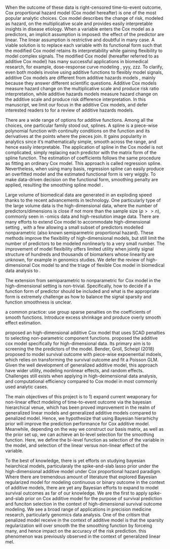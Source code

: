 \section{Introduction}

When the outcome of these data is right-censored time-to-event outcome, Cox proportional hazard model (Cox model hereafter) is one of the most popular analytic choices. Cox model describes the change of risk, modeled as hazard, on the multiplicative scale and provides easily interpretable insights in disease etiology. When a variable enters the Cox model as a predictors, an implicit assumption is imposed: the effect of the predictor are linear. The linear assumption is restrictive and doubtful in many case. A viable solution is to replace each variable with its functional form such that the modified Cox model retains its interpretability while gaining flexibility to model complex signals. The modified Cox model (hereafter referred to as additive Cox model) has many successful applications in biomedical research, for example, dose-response curve modeling \cite{Steenland2004}, yyy, zzz. To clarify, even both models involve using additive functions to flexibly model signals, additive Cox models are different from additive hazards models \cite{aalen1980}, mainly because they answer different scientific questions. Additive Cox models measure hazard change on the multiplicative scale and produce risk ratio interpretation, while additive hazards models measure hazard change on the additive scale and produce risk difference interpretation. In this manuscript, we limit our focus in the additive Cox models, and defer interested readers to \cite{lin1997} for a review of additive hazards models.

There are a wide range of options for additive functions. Among all the choices, one particular family stood out, splines. A spline is a piece-wise polynomial function with continuity conditions on the function and its derivatives at the points where the pieces join. \cite{Wood2017} It gains popularity in analytics since it's mathematically simple, smooth across the range, and hence easily interpretable. The application of spline in the Cox model is not complicated, simply replacing each predictor with the matrix form of the spline function. The estimation of coefficients follows the same procedure as fitting an ordinary Cox model. This approach is called regression spline. Nevertheless, when using many basis, regression spline can easily produce an overfitted model and the estimated functional form is very wiggly. To make data-driven decision on the functional form, smoothing penalty are applied, resulting the smoothing spline model \cite{reinsch1967}.

Large volume of biomedical data are generated in an exploding speed thanks to the recent advancements in technology. One particularly type of the large volume data is the high-dimensional data, where the number of predictors/dimensions is close if not more than the sample size ($p>>n$), commonly seen in -omics data and high-resolution image data. There are many efforts to extend Cox model to accommodate high-dimensional setting \cite{tibshirani1997; fan2002; zhang2007; wu2012; bradic2011; fan2010}, with a few allowing a small subset of predictors modelled nonparametric\cite{Leng2006; Du2010} (also known semiparmetric proportional hazard). These methods improve the flexibility of high-dimensional models, but still limit the number of predictors to be modeled nonlinearly to a very small number. The improvement of model flexibility offers limited utility when jointly signal structure of hundreds and thousands of biomarkers whose linearity are unknown, for example in genomics studies. We defer the review of high-dimensional Cox model to \cite{xu2012} and the triage of flexible Cox model in biomedical data analysis to \cite{Lin2013}.

The extension from semiparametric to nonparametric for Cox model in the high-dimensional setting is non-trivial. Specifically, how to decide if a function form of predictor should be included and what is the appropriate form is extremely challenge as how to balance the signal sparsity and function smoothness is unclear.

a common practice: use group sparse penalties on the coefficients of smooth functions. Introduce excess shrinkage and produce overly smooth effect estimation.

\textcite{Lian2013} proposed an high-dimensional additive Cox model that uses SCAD penalties to selecting non-parametric component functions. \textcite{Yang2018} proposed the additive cox model specifically for high-dimensional data. Its primary aim is to screening the the predictors of the model. Bender, Groll, Scheipl (2018) proposed to model survival outcome with piece-wise expoenential mdoels, which relies on transforming the survival outcome and fit a Poisson GLM. \textcite{wu&witten2019} Given the well development of generalized additive model, this approach have wider utility, modeling nonlinear effects, and random effects. Challenges still exists when applying in high-deimensional data analysis, and computational efficiency compared to Cox model in most commonly used analytic cases.

The main objectives of this project is to 1) expand current weaponary for non-linear effect modeling of time-to-event outcome via the bayesian hierarchical venue, which has been proved improvement in the realm of generalized linear models and generalized additive models compared to penalized model. Hence, we hypothesize that using Bayesian hierarhichy prior will improve the prediction performance for Cox additive model. Meanwhile, depending on the way we construct our basis matrix, as well as the prior set up, we can achieve an bi-level selection for the smoothing function. Here, we define the bi-level function as selection of the variable in the model, and selection of the linear versus non-linear effect of the variable.

To the best of knowledge, there is yet efforts on studying bayesian heiarchical models, particularaly the spike-and-slab lasso prior under the high-dimensional additive model under Cox proportional hazard paradigm. Where there are tremendous amount of literature that explored Bayesian regularized model for modeling continuous or binary outcome in the context of additive models, there are yet any Bayesian efforts to expand to model survival outcomes as far of our knowledge. We are the first to apply spike-and-slab prior on Cox additive model for the purpose of survival prediction and funciton selection in the context of high-dimensional survival outcome modeling. We see a broad range of applications in precision medicine research, particularly genomics data analysis. One of the critism that penalized model receive in the context of additive model is that the sparsity regularization will over smooth the the smoothing function by forceing many, and hence impact on the accuracy of the risk prediction. this phenomenon was previously observed in the context of generalized linear mel.
